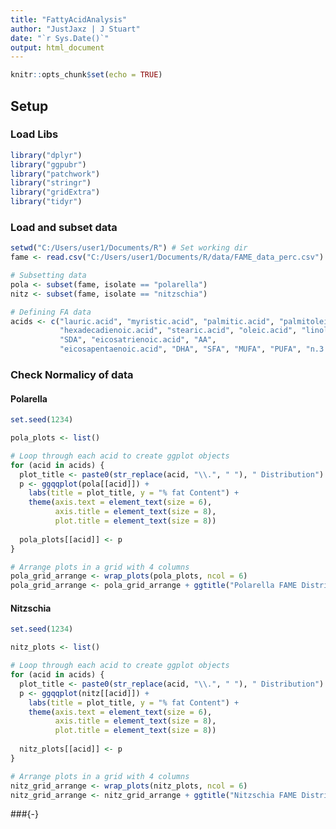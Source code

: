 ---
title: "FattyAcidAnalysis"
author: "JustJaxz | J Stuart"
date: "`r Sys.Date()`"
output: html_document
---

```{r setup, include=FALSE}
knitr::opts_chunk$set(echo = TRUE)
```

## Setup
### Load Libs
```{r load_libs}
library("dplyr")
library("ggpubr")
library("patchwork")
library("stringr")  
library("gridExtra")
library("tidyr")

```

### Load and subset data

```{r load_data}
setwd("C:/Users/user1/Documents/R") # Set working dir
fame <- read.csv("C:/Users/user1/Documents/R/data/FAME_data_perc.csv") # load data

# Subsetting data
pola <- subset(fame, isolate == "polarella")
nitz <- subset(fame, isolate == "nitzschia")

# Defining FA data
acids <- c("lauric.acid", "myristic.acid", "palmitic.acid", "palmitoleic.acid", 
           "hexadecadienoic.acid", "stearic.acid", "oleic.acid", "linoleic.acid", 
           "SDA", "eicosatrienoic.acid", "AA", 
           "eicosapentaenoic.acid", "DHA", "SFA", "MUFA", "PUFA", "n.3.PUFA", "perc.FA.reported", "fat.perc")
```

### Check Normalicy of data {.tabset}
#### Polarella
```{r norm_Pola_qqplot}
set.seed(1234)

pola_plots <- list()

# Loop through each acid to create ggplot objects
for (acid in acids) {
  plot_title <- paste0(str_replace(acid, "\\.", " "), " Distribution")
  p <- ggqqplot(pola[[acid]]) + 
    labs(title = plot_title, y = "% fat Content") +
    theme(axis.text = element_text(size = 6),
          axis.title = element_text(size = 8),
          plot.title = element_text(size = 8))
  
  pola_plots[[acid]] <- p
}

# Arrange plots in a grid with 4 columns
pola_grid_arrange <- wrap_plots(pola_plots, ncol = 6)
pola_grid_arrange <- pola_grid_arrange + ggtitle("Polarella FAME Distributions")
```
  
  
#### Nitzschia
```{r norm_Nitz_qqplot}
set.seed(1234)

nitz_plots <- list()

# Loop through each acid to create ggplot objects
for (acid in acids) {
  plot_title <- paste0(str_replace(acid, "\\.", " "), " Distribution")
  p <- ggqqplot(nitz[[acid]]) + 
    labs(title = plot_title, y = "% fat Content") +
    theme(axis.text = element_text(size = 6),
          axis.title = element_text(size = 8),
          plot.title = element_text(size = 8))
  
  nitz_plots[[acid]] <- p
}

# Arrange plots in a grid with 4 columns
nitz_grid_arrange <- wrap_plots(nitz_plots, ncol = 6)
nitz_grid_arrange <- nitz_grid_arrange + ggtitle("Nitzschia FAME Distributions")

```
###{-}